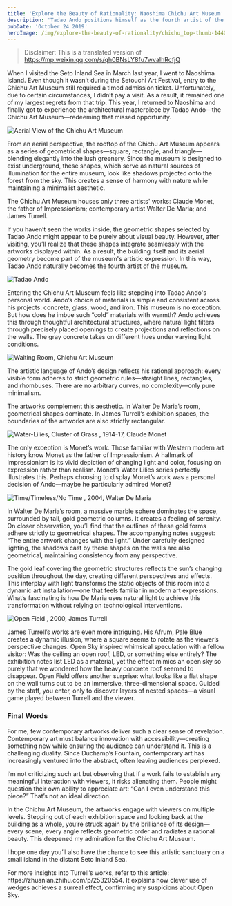 ```yaml
---
title: 'Explore the Beauty of Rationality: Naoshima Chichu Art Museum'
description: 'Tadao Ando positions himself as the fourth artist of the Chichu Art Museum, and here’s why.'
pubDate: 'October 24 2019'
heroImage: /img/explore-the-beauty-of-rationality/chichu_top-thumb-1440x960-501.jpg
---
```


> Disclaimer: This is a translated version of https://mp.weixin.qq.com/s/qh0BNsLY8fu7wvaIhRcfjQ

When I visited the Seto Inland Sea in March last year, I went to Naoshima Island. Even though it wasn’t during the Setouchi Art Festival, entry to the Chichu Art Museum still required a timed admission ticket. Unfortunately, due to certain circumstances, I didn’t pay a visit. As a result, it remained one of my largest regrets from that trip. This year, I returned to Naoshima and finally got to experience the architectural masterpiece by Tadao Ando—the Chichu Art Museum—redeeming that missed opportunity.

![Aerial View of the Chichu Art Museum](/img/explore-the-beauty-of-rationality/chichu_top-thumb-1440x960-501.jpg)

From an aerial perspective, the rooftop of the Chichu Art Museum appears as a series of geometrical shapes—square, rectangle, and triangle—blending elegantly into the lush greenery. Since the museum is designed to exist underground, these shapes, which serve as natural sources of illumination for the entire museum, look like shadows projected onto the forest from the sky. This creates a sense of harmony with nature while maintaining a minimalist aesthetic.

The Chichu Art Museum houses only three artists' works: Claude Monet, the father of Impressionism; contemporary artist Walter De Maria; and James Turrell.

If you haven’t seen the works inside, the geometric shapes selected by Tadao Ando might appear to be purely about visual beauty. However, after visiting, you’ll realize that these shapes integrate seamlessly with the artworks displayed within. As a result, the building itself and its aerial geometry become part of the museum's artistic expression. In this way, Tadao Ando naturally becomes the fourth artist of the museum.

![Tadao Ando](/img/explore-the-beauty-of-rationality/Tadao_Ando_2004.jpg)

Entering the Chichu Art Museum feels like stepping into Tadao Ando's personal world. Ando’s choice of materials is simple and consistent across his projects: concrete, glass, wood, and iron. This museum is no exception. But how does he imbue such “cold” materials with warmth? Ando achieves this through thoughtful architectural structures, where natural light filters through precisely placed openings to create projections and reflections on the walls. The gray concrete takes on different hues under varying light conditions.

![Waiting Room, Chichu Art Museum](/img/explore-the-beauty-of-rationality/Chichu-Art-Museum.jpg)

The artistic language of Ando’s design reflects his rational approach: every visible form adheres to strict geometric rules—straight lines, rectangles, and rhombuses. There are no arbitrary curves, no complexity—only pure minimalism.

The artworks complement this aesthetic. In Walter De Maria’s room, geometrical shapes dominate. In James Turrell’s exhibition spaces, the boundaries of the artworks are also strictly rectangular.

![Water-Lilies, Cluster of Grass , 1914-17, Claude Monet](/img/explore-the-beauty-of-rationality/artist_monet.jpg)

The only exception is Monet’s work. Those familiar with Western modern art history know Monet as the father of Impressionism. A hallmark of Impressionism is its vivid depiction of changing light and color, focusing on expression rather than realism. Monet’s Water Lilies series perfectly illustrates this. Perhaps choosing to display Monet’s work was a personal decision of Ando—maybe he particularly admired Monet?


![Time/Timeless/No Time , 2004, Walter De Maria](/img/explore-the-beauty-of-rationality/mauricio-fernandez-medina-highresscreenshot00001.jpg)

In Walter De Maria’s room, a massive marble sphere dominates the space, surrounded by tall, gold geometric columns. It creates a feeling of serenity. On closer observation, you’ll find that the outlines of these gold forms adhere strictly to geometrical shapes. The accompanying notes suggest: “The entire artwork changes with the light.” Under carefully designed lighting, the shadows cast by these shapes on the walls are also geometrical, maintaining consistency from any perspective.

The gold leaf covering the geometric structures reflects the sun’s changing position throughout the day, creating different perspectives and effects. This interplay with light transforms the static objects of this room into a dynamic art installation—one that feels familiar in modern art expressions. What’s fascinating is how De Maria uses natural light to achieve this transformation without relying on technological interventions. 

![Open Field , 2000, James Turrell](/img/explore-the-beauty-of-rationality/1919Benesse-6176.jpg)

James Turrell’s works are even more intriguing. His Afrum, Pale Blue creates a dynamic illusion, where a square seems to rotate as the viewer’s perspective changes. Open Sky inspired whimsical speculation with a fellow visitor: Was the ceiling an open roof, LED, or something else entirely? The exhibition notes list LED as a material, yet the effect mimics an open sky so purely that we wondered how the heavy concrete roof seemed to disappear. Open Field offers another surprise: what looks like a flat shape on the wall turns out to be an immersive, three-dimensional space. Guided by the staff, you enter, only to discover layers of nested spaces—a visual game played between Turrell and the viewer.

### Final Words

For me, few contemporary artworks deliver such a clear sense of revelation. Contemporary art must balance innovation with accessibility—creating something new while ensuring the audience can understand it. This is a challenging duality. Since Duchamp’s Fountain, contemporary art has increasingly ventured into the abstract, often leaving audiences perplexed.

I’m not criticizing such art but observing that if a work fails to establish any meaningful interaction with viewers, it risks alienating them. People might question their own ability to appreciate art: “Can I even understand this piece?” That’s not an ideal direction.

In the Chichu Art Museum, the artworks engage with viewers on multiple levels. Stepping out of each exhibition space and looking back at the building as a whole, you’re struck again by the brilliance of its design—every scene, every angle reflects geometric order and radiates a rational beauty. This deepened my admiration for the Chichu Art Museum.

I hope one day you’ll also have the chance to see this artistic sanctuary on a small island in the distant Seto Inland Sea.


<BlogFootnote>
For more insights into Turrell’s works, refer to this article: https://zhuanlan.zhihu.com/p/25320554. It explains how clever use of wedges achieves a surreal effect, confirming my suspicions about Open Sky.
</BlogFootnote>
